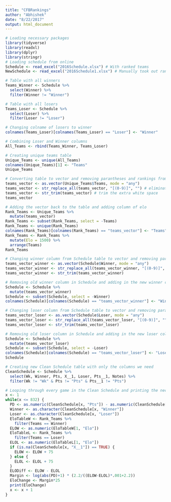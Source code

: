 ```yaml
---
title: "CFBRankings"
author: "Abhishek"
date: "8/22/2017"
output: html_document
---
```

```r
# Loading necessary packages
library(tidyverse)
library(readxl)
library(dplyr)
library(stringr)
# Loading schedule from online
Schedule <- read_excel("2016Schedule.xlsx") # With ranked teams
NewSchedule <- read_excel("2016Schedule1.xlsx") # Manually took out ranked teams
```

```r
# Table with all winners
Teams_Winner <- Schedule %>%
  select(Winner) %>%
  filter(Winner != "Winner")

# Table with all losers
Teams_Loser <- Schedule %>%
  select(Loser) %>%
  filter(Loser != "Loser")

# Changing colname of losers to winner
colnames(Teams_Loser)[colnames(Teams_Loser) == "Loser"] <- "Winner"

# Combining Loser and Winner columns
All_Teams <- rbind(Teams_Winner, Teams_Loser)

# Creating unique teams table
Unique_Teams <- unique(All_Teams)
colnames(Unique_Teams)[1] <- "Teams"
Unique_Teams
```

```r
# Converting table to vector and removing parantheses and rankings from vector
teams_vector <- as.vector(Unique_Teams$Teams, mode = "any")
teams_vector <- str_replace_all(teams_vector, "[(0-9)]", "") # eliminate the ranks in parentheses
teams_vector <- str_trim(teams_vector) # trim the extra white space
teams_vector
```

```r
# Adding the vector back to the table and adding column of elo
Rank_Teams <- Unique_Teams %>%
  mutate(teams_vector)
Rank_Teams <- subset(Rank_Teams, select = -Teams)
Rank_Teams <- unique(Rank_Teams)
colnames(Rank_Teams)[colnames(Rank_Teams) == "teams_vector"] <- "Teams"
Rank_Teams <- Rank_Teams %>%
  mutate(Elo = 1500) %>%
  arrange(Teams)
Rank_Teams
```

```r
# Changing winner column from Schedule table to vector and removing parantheses and rankings from winner vector
teams_vector_winner <- as.vector(Schedule$Winner, mode = "any")
teams_vector_winner <- str_replace_all(teams_vector_winner, "[(0-9)]", "")
teams_vector_winner <- str_trim(teams_vector_winner)

# Removing old winner column in Schedule and adding in the new winner column vector
Schedule <- Schedule %>%
  mutate(teams_vector_winner)
Schedule <- subset(Schedule, select = -Winner)
colnames(Schedule)[colnames(Schedule) == "teams_vector_winner"] <- "Winner"

# Changing loser column from Schedule table to vector and removing parantheses and rankings from loser vector
teams_vector_loser <- as.vector(Schedule$Loser, mode = "any")
teams_vector_loser <- str_replace_all(teams_vector_loser, "[(0-9)]", "")
teams_vector_loser <- str_trim(teams_vector_loser)

# Removing old loser column in Schedule and adding in the new loser column vector
Schedule <- Schedule %>%
  mutate(teams_vector_loser)
Schedule <- subset(Schedule, select = -Loser)
colnames(Schedule)[colnames(Schedule) == "teams_vector_loser"] <- "Loser"
Schedule
```

```r
# Creating new Clean Schedule table with only the columns we need
CleanSchedule <- Schedule %>%
  select(Wk, Winner, Pts, X__1, Loser, Pts__1, Notes) %>%
  filter(Wk != "Wk" & Pts != "Pts" & Pts__1 != "Pts")

# Looping through every game in the Clean Schedule and printing the necessary elo change
x <- 1
while(x <= 832) {
  PD <- as.numeric(CleanSchedule[x, "Pts"]) - as.numeric(CleanSchedule[x, "Pts__1"])
  Winner <- as.character(CleanSchedule[x, "Winner"])
  Loser <- as.character(CleanSchedule[x, "Loser"])
  EloTableW <- Rank_Teams %>%
    filter(Teams == Winner)
  ELOW <- as.numeric(EloTableW[1, "Elo"])
  EloTableL <- Rank_Teams %>%
    filter(Teams == Loser)
  ELOL <- as.numeric(EloTableL[1, "Elo"])
  if (is.na(CleanSchedule[x, "X__1"]) == TRUE) {
    ELOW <- ELOW + 75
  } else {
    ELOL <- ELOL + 75
  }
  ELODiff <- ELOW - ELOL
  Margin <- log(abs(PD)+1) * (2.2/((ELOW-ELOL)*.001+2.2))
  EloChange <- Margin*25
  print(EloChange)
  x <- x + 1
}
```
